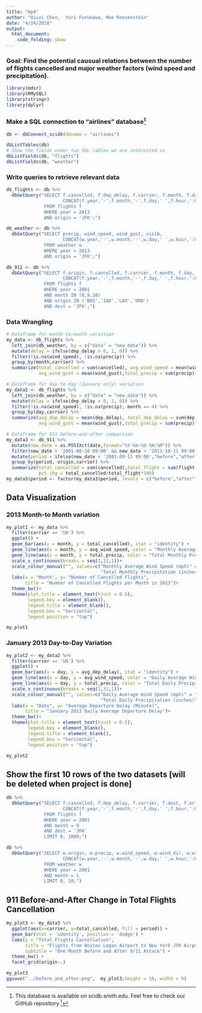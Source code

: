 ```yaml
---
title: "mp4"
author: "Qiuzi Chen,  Yuri Furukawa, Mae Roesenstein"
date: "4/24/2018"
output: 
  html_document:
    code_folding: show
---
```


### Goal: Find the potential causual relations between the number of flights cancelled and major weather factors (wind speed and precipitation).

```r
library(mdsr)
library(RMySQL)
library(stringr)
library(dplyr)
```

### Make a SQL connection to "airlines" database[^1]
```r
db <- dbConnect_scidb(dbname = "airlines")

dbListTables(db)
# Show the fields under two SQL tables we are interested in
dbListFields(db, "flights")
dbListFields(db, "weather")
```

### Write queries to retrieve relevant data
```r
db_flights <- db %>%
  dbGetQuery("SELECT f.cancelled, f.dep_delay, f.carrier, f.month, f.day, f.hour,
                     CONCAT(f.year,'-',f.month,'-',f.day,' ',f.hour,':00') AS date
              FROM flights f
              WHERE year = 2013
              AND origin = 'JFK';")

db_weather <- db %>%
  dbGetQuery("SELECT precip, wind_speed, wind_gust, visib,
                     CONCAT(w.year,'-',w.month,'-',w.day,' ',w.hour,':00') AS new_date
              FROM weather w
              WHERE year = 2013
              AND origin = 'JFK';")

db_911 <- db %>%
  dbGetQuery("SELECT f.origin, f.cancelled, f.carrier, f.month, f.day, f.flight,
                     CONCAT(f.year,'-',f.month,'-',f.day,' ',f.hour,':00') AS date
              FROM flights f
              WHERE year = 2001
              AND month IN (8,9,10)
              AND origin IN ('BOS','IAD','LAX','ORD')
              AND dest = 'JFK';")
```

### Data Wrangling
```r
# Dataframe for month-to-month variation
my_data <- db_flights %>%
  left_join(db_weather, by = c("date" = "new_date")) %>%
  mutate(delay = ifelse(dep_delay > 0, 1, 0)) %>%
  filter(!is.na(wind_speed), !is.na(precip)) %>%
  group_by(month,carrier) %>%
  summarize(total_cancelled = sum(cancelled), avg_wind_speed = mean(wind_speed), 
            avg_wind_gust = mean(wind_gust),total_precip = sum(precip),avg_visib = mean(visib))

# Dataframe for day-to-day (January only) variation
my_data2 <- db_flights %>%
  left_join(db_weather, by = c("date" = "new_date")) %>%
  mutate(delay = ifelse(dep_delay > 0, 1, 0)) %>%
  filter(!is.na(wind_speed), !is.na(precip), month == 4) %>%
  group_by(day,carrier) %>%
  summarize(avg_dep_delay = mean(dep_delay), total_dep_delay = sum(dep_delay),avg_wind_speed = mean(wind_speed), 
            avg_wind_gust = mean(wind_gust),total_precip = sum(precip)*100,avg_visib = mean(visib))

# Dataframe for 911 before-and-after comparison
my_data3 <- db_911 %>%
  mutate(new_date = as.POSIXct(date,format="%Y-%m-%d %H:%M")) %>%
  filter(new_date > '2001-08-10 09:00' && new_date < '2011-10-11 09:00') %>%
  mutate(period = ifelse(new_date < '2001-09-11 09:00',"before","after")) %>%
  group_by(period, origin,carrier) %>%
  summarize(total_cancelled = sum(cancelled),total_flight = sum(flight),
            pct_chg = total_cancelled/total_flight*100)
my_data3$period <- factor(my_data3$period, levels = c("before","after"))
```

## Data Visualization
### 2013 Month-to Month variation
```r
my_plot1 <- my_data %>%
  filter(carrier == 'UA') %>%
  ggplot() +
  geom_bar(aes(x = month, y = total_cancelled), stat = "identity") +
  geom_line(aes(x = month, y = avg_wind_speed, color = "Monthly Average Wind Speed (mph)"))+
  geom_line(aes(x = month, y = total_precip, color = "Total Monthly Precipitation (inches)"))+
  scale_x_continuous(breaks = seq(1,12,1))+
  scale_colour_manual("", values=c("Monthly Average Wind Speed (mph)" = "blue", 
                                   "Total Monthly Precipitation (inches)" = "red"))+
  labs(x = "Month", y= "Number of Cancelled Flights",
       title = "Number of Cancelled Flights per Month in 2013")+
  theme_bw()+
  theme(plot.title = element_text(hjust = 0.5),
        legend.key = element_blank(),
        legend.title = element_blank(),
        legend.box = "horizontal",
        legend.position = "top")

my_plot1
```

### January 2013 Day-to-Day Variation
```r
my_plot2 <- my_data2 %>%
  filter(carrier == 'UA') %>%
  ggplot() +
  geom_bar(aes(x = day, y = avg_dep_delay), stat = "identity") +
  geom_line(aes(x = day, y = avg_wind_speed, color = "Daily Average Wind Speed (mph)"))+
  geom_line(aes(x = day, y = total_precip, color = "Total Daily Precipitation (inches)"))+
  scale_x_continuous(breaks = seq(1,31,1))+
  scale_colour_manual("", values=c("Daily Average Wind Speed (mph)" = "blue", 
                                   "Total Daily Precipitation (inches)" = "red"))+
  labs(x = "Date", y= "Average Departure Delay (Minute)",
       title = "January 2013 Daily Average Departure Delay")+
  theme_bw()+
  theme(plot.title = element_text(hjust = 0.5),
        legend.key = element_blank(),
        legend.title = element_blank(),
        legend.box = "horizontal",
        legend.position = "top")

my_plot2
```

## Show the first 10 rows of the two datasets [will be deleted when project is done]
```r
db %>%
  dbGetQuery("SELECT f.cancelled, f.dep_delay, f.carrier, f.dest, f.origin,
                     CONCAT(f.year,'-',f.month,'-',f.day,' ',f.hour,':00') AS date
              FROM flights f
              WHERE year = 2001
              AND month = 9
              AND dest = 'JFK'
              LIMIT 0, 1000;")

db %>%
  dbGetQuery("SELECT w.origin, w.precip, w.wind_speed, w.wind_dir, w.wind_gust, w.dewp, w.visib,
                     CONCAT(w.year,'-',w.month,'-',w.day,' ',w.hour,':00') AS date
              FROM weather w
              WHERE year = 2001
              AND month = 1
              LIMIT 0, 10;")

```

## 911 Before-and-After Change in Total Flights Cancellation 
```r
my_plot3 <- my_data3 %>%
  ggplot(aes(x=carrier, y=total_cancelled, fill = period)) +
  geom_bar(stat = 'identity', position = 'dodge') +
  labs(y = "Total Flights Cancellation",
       title = "Flights from Boston Logan Airport to New York JFK Airport",
       subtitle = "One Month Before and After 9/11 Attack") +
  theme_bw() +
  facet_grid(origin~.)

my_plot3
ggsave("../before_and_after.png",  my_plot3,height = 18, width = 9)
```


[^1]: This database is available on scidb.smith.edu.
Feel free to check our GitHub repository.^[https://github.com/mrosenstein/mp4.git]